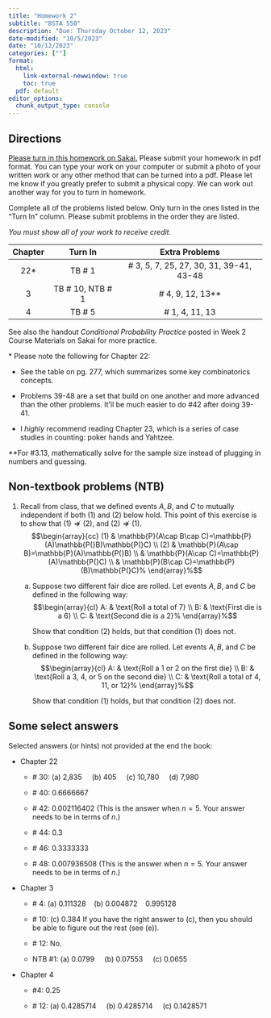 ```yaml
---
title: "Homework 2"
subtitle: "BSTA 550"
description: "Due: Thursday October 12, 2023"
date-modified: "10/5/2023"
date: "10/12/2023"
categories: [""]
format: 
  html:
    link-external-newwindow: true
    toc: true
  pdf: default 
editor_options: 
  chunk_output_type: console
---
```


## Directions

[Please turn in this homework on Sakai.](https://sakai.ohsu.edu/portal/site/BSTA-550-1-12619-F23/tool/085b18e7-8118-4a51-ace5-0255aa46136e) Please submit your homework in pdf format. You can type your work on your computer or submit a photo of your written work or any other method that can be turned into a pdf. Please let me know if you greatly prefer to submit a physical copy. We can work out another way for you to turn in homework.

Complete all of the problems listed below. Only turn in the ones listed in the "Turn In" column. Please submit problems in the order they are listed.

*You must show all of your work to receive credit.*

::: center
| Chapter |      Turn In       |              Extra Problems              |
|:-------:|:------------------:|:----------------------------------------:|
|  22\*   |      TB \# 1       | \# 3, 5, 7, 25, 27, 30, 31, 39-41, 43-48 |
|    3    | TB \# 10, NTB \# 1 |           \# 4, 9, 12, 13\*\*            |
|    4    |      TB \# 5       |             \# 1, 4, 11, 13              |
:::

See also the handout *Conditional Probability Practice* posted in Week 2 Course Materials on Sakai for more practice.

\* Please note the following for Chapter 22:

-   See the table on pg. 277, which summarizes some key combinatorics concepts.

-   Problems 39-48 are a set that build on one another and more advanced than the other problems. It'll be much easier to do #42 after doing 39-41.

-   I *highly* recommend reading Chapter 23, which is a series of case studies in counting: poker hands and Yahtzee.

\*\*For #3.13, mathematically solve for the sample size instead of plugging in numbers and guessing.

## Non-textbook problems (NTB)

1.  Recall from class, that we defined events $A,B,$ and $C$ to mutually independent if both (1) and (2) below hold. This point of this exercise is to show that $(1)\nRightarrow (2),$ and $(2)\nRightarrow (1).$ $$\begin{array}{cc}
        (1) & \mathbb{P}(A\cap B\cap C)=\mathbb{P}(A)\mathbb{P(}B)\mathbb{P(}C) \\ 
        (2) & \mathbb{P}(A\cap B)=\mathbb{P}(A)\mathbb{P(}B) \\ 
        & \mathbb{P}(A\cap C)=\mathbb{P}(A)\mathbb{P(}C) \\ 
        & \mathbb{P}(B\cap C)=\mathbb{P}(B)\mathbb{P(}C)%
        \end{array}%$$
    a.  Suppose two different fair dice are rolled. Let events $A,B,$ and $C$ be defined in the following way: $$\begin{array}{cl}
        A: & \text{Roll a total of 7} \\ 
        B: & \text{First die is a 6} \\ 
        C: & \text{Second die is a 2}%
        \end{array}%$$

        Show that condition $(2)$ holds, but that condition $(1)$ does not.

    b.  Suppose two different fair dice are rolled. Let events $A,B,$ and $C$ be defined in the following way: $$\begin{array}{cl}
        A: & \text{Roll a 1 or 2 on the first die} \\ 
        B: & \text{Roll a 3, 4, or 5 on the second die} \\ 
        C: & \text{Roll a total of 4, 11, or 12}%
        \end{array}%$$

        Show that condition $(1)$ holds, but that condition $(2)$ does not.

## Some select answers

Selected answers (or hints) not provided at the end the book:

-   Chapter 22

    -   \# 30: (a) 2,835     (b) 405     (c) 10,780     (d) 7,980

    -   \# 40: 0.6666667

    -   \# 42: 0.002116402 (This is the answer when $n=5$. Your answer needs to be in terms of $n$.)

    -   \# 44: 0.3

    -   \# 46: 0.3333333

    -   \# 48: 0.007936508 (This is the answer when $n=5$. Your answer needs to be in terms of $n$.)

-   Chapter 3

    -   \# 4: (a) 0.111328    (b) 0.004872    0.995128

    -   \# 10: (c) 0.384 If you have the right answer to (c), then you should be able to figure out the rest (see (e)).

    -   \# 12: No.

    -   NTB #1: (a) 0.0799     (b) 0.07553     (c) 0.0655

-   Chapter 4

    -   #4: 0.25

    -   \# 12: (a) 0.4285714     (b) 0.4285714     (c) 0.1428571
